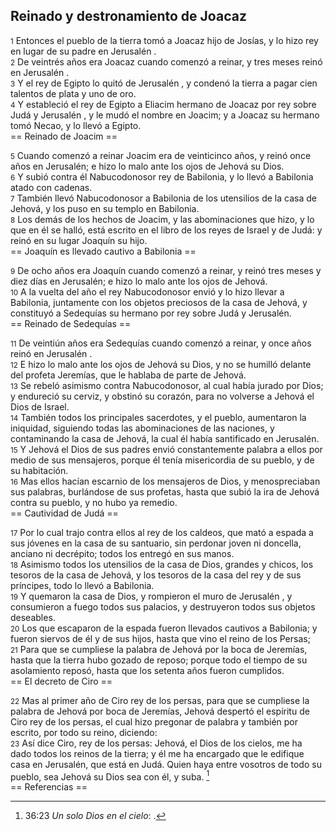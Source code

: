 == Reinado y destronamiento de Joacaz ==

{{anchor|1}} <small>1</small> Entonces el pueblo de la tierra tomó a Joacaz hijo de Josías, y lo hizo rey en lugar de su padre en Jerusalén .<br>
{{anchor|2}} <small>2</small> De veintrés años era Joacaz cuando comenzó a reinar,  y tres meses reinó en Jerusalén .<br>
{{anchor|3}} <small>3</small> Y el rey de Egipto lo quitó de Jerusalén , y condenó la tierra a pagar cien talentos de plata   y uno de oro.<br>
{{anchor|4}} <small>4</small> Y estableció el rey de Egipto a Eliacim hermano de Joacaz por rey sobre Judá y Jerusalén , y le mudó el nombre en Joacim; y a Joacaz su hermano tomó Necao, y lo llevó a Egipto.<br>
== Reinado de Joacim ==

{{anchor|5}} <small>5</small> Cuando comenzó a reinar Joacim era de veinticinco años, y reinó once años en Jerusalén; e hizo lo malo ante los ojos de Jehová su Dios.<br>
{{anchor|6}} <small>6</small> Y subió contra él Nabucodonosor rey de Babilonia, y lo llevó a Babilonia atado con cadenas.<br>
{{anchor|7}} <small>7</small> También llevó Nabucodonosor a Babilonia de los utensilios de la casa de Jehová, y los puso en su templo en Babilonia.<br>
{{anchor|8}} <small>8</small> Los demás de los hechos de Joacim, y las abominaciones que hizo, y lo que en él se halló, está escrito en el libro de los reyes de Israel y de Judá: y reinó en su lugar Joaquín su hijo.<br>
== Joaquín es llevado cautivo a Babilonia ==

{{anchor|9}} <small>9</small> De ocho años era Joaquín cuando comenzó a reinar, y reinó tres meses y diez días en Jerusalén; e hizo lo malo ante los ojos de Jehová.<br>
{{anchor|10}} <small>10</small> A la vuelta del año el rey Nabucodonosor envió y lo hizo llevar a Babilonia, juntamente con los objetos preciosos de la casa de Jehová, y constituyó a Sedequías su hermano por rey sobre Judá y Jerusalén.<br>
== Reinado de Sedequías ==

{{anchor|11}} <small>11</small> De veintiún años era Sedequías cuando comenzó a reinar, y once años reinó en Jerusalén .<br>
{{anchor|12}} <small>12</small> E hizo lo malo ante los ojos de Jehová su Dios, y no se humilló delante del profeta Jeremías, que le hablaba de parte de Jehová.<br>
{{anchor|13}} <small>13</small> Se rebeló asimismo contra Nabucodonosor, al cual había jurado por Dios; y endureció su cerviz, y obstinó su corazón, para no volverse a Jehová el Dios de Israel.<br>
{{anchor|14}} <small>14</small> También todos los principales sacerdotes, y el pueblo, aumentaron la iniquidad, siguiendo todas las abominaciones de las naciones, y contaminando la casa de Jehová, la cual él había santificado en Jerusalén.<br>
{{anchor|15}} <small>15</small> Y Jehová el Dios de sus padres envió constantemente palabra a ellos por medio de sus mensajeros, porque él tenía misericordia de su pueblo, y de su habitación.<br>
{{anchor|16}} <small>16</small> Mas ellos hacían escarnio de los mensajeros de Dios, y menospreciaban sus palabras, burlándose de sus profetas, hasta que subió la ira de Jehová contra su pueblo, y no hubo ya remedio.<br>
== Cautividad de Judá ==

{{anchor|17}} <small>17</small> Por lo cual trajo contra ellos al rey de los caldeos, que mató a espada a sus jóvenes en la casa de su santuario, sin perdonar joven ni doncella, anciano ni decrépito; todos los entregó en sus manos.<br>
{{anchor|18}} <small>18</small> Asimismo todos los utensilios de la casa de Dios, grandes y chicos, los tesoros de la casa de Jehová, y los tesoros de la casa del rey y de sus príncipes, todo lo llevó a Babilonia.<br>
{{anchor|19}} <small>19</small> Y quemaron la casa de Dios, y rompieron el muro de Jerusalén , y consumieron a fuego todos sus palacios, y destruyeron todos sus objetos deseables.<br>
{{anchor|20}} <small>20</small> Los que escaparon de la espada fueron llevados cautivos a Babilonia; y fueron siervos de él y de sus hijos, hasta que vino el reino de los Persas;<br>
{{anchor|21}} <small>21</small> Para que se cumpliese la palabra de Jehová por la boca de Jeremías, hasta que la tierra hubo gozado de reposo; porque todo el tiempo de su asolamiento reposó, hasta que los setenta años fueron cumplidos.<br>
== El decreto de Ciro ==

{{anchor|22}} <small>22</small> Mas al primer año de Ciro rey de los persas, para que se cumpliese la palabra de Jehová por boca de Jeremías, Jehová despertó el espíritu de Ciro rey de los persas, el cual hizo  pregonar de palabra y también por escrito, por todo su reino,  diciendo:<br>
{{anchor|23}} <small>23</small> Así dice Ciro, rey de los persas: Jehová, el Dios de los cielos, me ha dado todos los reinos de la tierra; y él me ha encargado que le edifique casa en Jerusalén, que está en Judá. Quien haya entre vosotros de todo su pueblo, sea Jehová su Dios sea con él, y suba. <ref>36:23 ''Un solo Dios en el cielo'': {{lib|LU|79|1|9}}.</ref><br>
== Referencias ==

<references />
